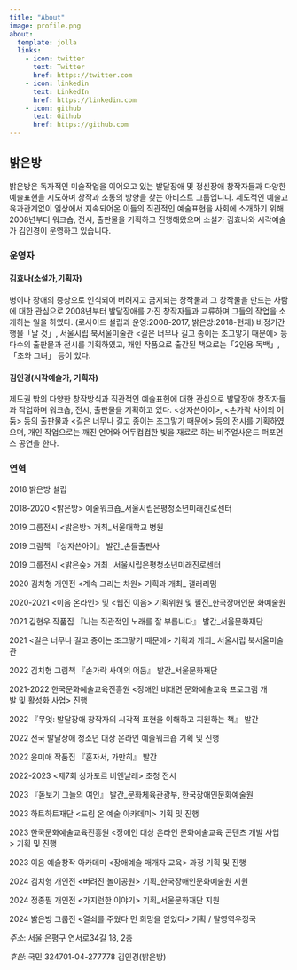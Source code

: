 ```yaml
---
title: "About"
image: profile.png
about:
  template: jolla
  links:
    - icon: twitter
      text: Twitter
      href: https://twitter.com
    - icon: linkedin
      text: LinkedIn
      href: https://linkedin.com
    - icon: github
      text: Github
      href: https://github.com
---
```

::: {style="text-align: left;"}

## **밝은방**
밝은방은 독자적인 미술작업을 이어오고 있는 발달장애 및 정신장애 창작자들과 다양한 예술표현을 시도하며 창작과 소통의 방향을 찾는 아티스트 그룹입니다. 제도적인 예술교육과관계없이 일상에서 지속되어온 이들의 직관적인 예술표현을 사회에 소개하기 위해 2008년부터 워크숍, 전시, 출판물을 기획하고 진행해왔으며 소설가 김효나와 시각예술가 김인경이 운영하고 있습니다.



### 운영자 

#### 김효나(소설가,기획자) 

병이나 장애의 증상으로 인식되어 버려지고 금지되는 창작물과 그 창작물을 만드는 사람에 대한 관심으로 2008년부터 발달장애를 가진 창작자들과 교류하며 그들의 작업을 소개하는 일을 하였다. (로사이드 설립과 운영:2008-2017, 밝은방:2018-현재) 비정기간행물「날 것」, 서울시립 북서울미술관 \<길은 너무나 길고 종이는 조그맣기 때문에\> 등 다수의 출판물과 전시를 기획하였고, 개인 작품으로 출간된 책으로는「2인용 독백」,「초와 그녀」 등이 있다.  

#### 김인경(시각예술가, 기획자)
제도권 밖의 다양한 창작방식과 직관적인 예술표현에 대한 관심으로 발달장애 창작자들과 작업하며 워크숍, 전시, 출판물을 기획하고 있다. \<상자쓴아이\>, \<손가락 사이의 어둠\> 등의 출판물과 \<길은 너무나 길고 종이는 조그맣기 때문에\> 등의 전시를 기획하였으며, 개인 작업으로는 깨진 언어와 어두컴컴한 빛을 재료로 하는 비주얼사운드 퍼포먼스 공연을 한다.

### 연혁 

2018 밝은방 설립

2018-2020 \<밝은방\> 예술워크숍_서울시립은평청소년미래진로센터

2019 그룹전시 \<밝은방\> 개최_서울대학교 병원

2019 그림책 『상자쓴아이』 발간_손들출판사

2019 그룹전시 \<밝은숲\> 개최\_ 서울시립은평청소년미래진로센터

2020 김치형 개인전 \<계속 그리는 차원\> 기획과 개최\_ 갤러리밈

2020-2021 \<이음 온라인\> 및 \<웹진 이음\> 기획위원 및 필진_한국장애인문
화예술원 

2021 김현우 작품집 『나는 직관적인 노래를 잘 부릅니다』 발간_서울문화재단 

2021 \<길은 너무나 길고 종이는 조그맣기 때문에\> 기획과 개최\_ 서울시립 북서울미술관 

2022 김치형 그림책 『손가락 사이의 어둠』 발간_서울문화재단 

2021-2022 한국문화예술교육진흥원 \<장애인 비대면 문화예술교육 프로그램 개발 및 활성화 사업\> 진행

2022 『무엇: 발달장애 창작자의 시각적 표현을 이해하고 지원하는 책』 발간

2022 전국 발달장애 청소년 대상 온라인 예술워크숍 기획 및 진행 

2022 윤미애 작품집 『혼자서, 가만히』 발간 

2022-2023 \<제7회 싱가포르 비엔날레\> 초청 전시 

2023 『돋보기 그늘의 여인』 발간_문화체육관광부, 한국장애인문화예술원 

2023 하트하트재단 \<드림 온 예술 아카데미\> 기획 및 진행 

2023 한국문화예술교육진흥원 \<장애인 대상 온라인 문화예술교육 콘텐츠 개발 사업\> 기획 및 진행

2023 이음 예술창작 아카데미 \<장애예술 매개자 교육\> 과정 기획 및 진행 

2024 김치형 개인전 \<버려진 놀이공원\> 기획_한국장애인문화예술원 지원 

2024 정종필 개인전 \<가지런한 이야기\> 기획_서울문화재단 지원 

2024 밝은방 그룹전 \<열쇠를 주웠다 먼 희망을 얻었다\> 기획 / 탈영역우정국


*주소*: 서울 은평구 연서로34길 18, 2층 

*후원*: 국민 324701-04-277778 김인경(밝은방)

::: 


